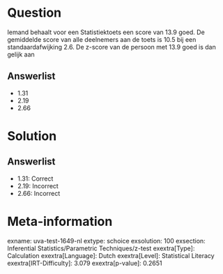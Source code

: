 Question
========

Iemand behaalt voor een Statistiektoets een score van 13.9 goed. De
gemiddelde score van alle deelnemers aan de toets is 10.5 bij een
standaardafwijking 2.6. De z-score van de persoon met 13.9 goed is dan
gelijk aan

Answerlist
----------

* 1.31
* 2.19
* 2.66

Solution
========

Answerlist
----------

* 1.31: Correct
* 2.19: Incorrect
* 2.66: Incorrect

Meta-information
================
exname: uva-test-1649-nl
extype: schoice
exsolution: 100
exsection: Inferential Statistics/Parametric Techniques/z-test
exextra[Type]: Calculation
exextra[Language]: Dutch
exextra[Level]: Statistical Literacy
exextra[IRT-Difficulty]: 3.079
exextra[p-value]: 0.2651
